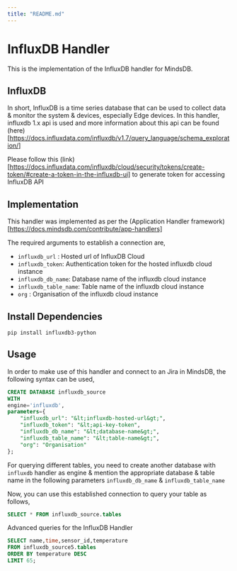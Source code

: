 ```yaml
---
title: "README.md"
---
```


# InfluxDB Handler
This is the implementation of the InfluxDB handler for MindsDB.

## InfluxDB
In short, InfluxDB is a time series database that can be used to collect data & monitor the system & devices, especially Edge devices.
In this handler, influxdb 1.x api is used and more information about this api can be found (here)[https://docs.influxdata.com/influxdb/v1.7/query_language/schema_exploration/]

Please follow this (link)[https://docs.influxdata.com/influxdb/cloud/security/tokens/create-token/#create-a-token-in-the-influxdb-ui] to generate token for accessing InfluxDB API


## Implementation
This handler was implemented as per the (Application Handler framework)[https://docs.mindsdb.com/contribute/app-handlers]

The required arguments to establish a connection are,
* `influxdb_url`  : Hosted url of InfluxDB Cloud
* `influxdb_token`: Authentication token for the hosted influxdb cloud instance
* `influxdb_db_name`: Database name of the influxdb cloud instance
* `influxdb_table_name`: Table name of the influxdb cloud instance
* `org` : Organisation of the influxdb cloud instance


## Install Dependencies

```
pip install influxdb3-python

```
## Usage
In order to make use of this handler and connect to an Jira in MindsDB, the following syntax can be used,
~~~~sql
CREATE DATABASE influxdb_source
WITH
engine='influxdb',
parameters={
    "influxdb_url": "&lt;influxdb-hosted-url&gt;",
    "influxdb_token": "&lt;api-key-token",
    "influxdb_db_name": "&lt;database-name&gt;",
    "influxdb_table_name": "&lt;table-name&gt;",
    "org": "Organisation"
};
~~~~

For querying different tables, you need to create another database with `influxdb` handler as engine & mention the appropriate database & table name in the following  parameters `influxdb_db_name` & `influxdb_table_name`

Now, you can use this established connection to query your table as follows,
~~~~sql
SELECT * FROM influxdb_source.tables
~~~~

Advanced queries for the InfluxDB Handler
~~~~sql
SELECT name,time,sensor_id,temperature
FROM influxdb_source5.tables
ORDER BY temperature DESC
LIMIT 65;
~~~~
